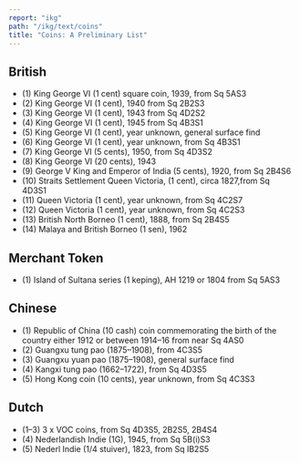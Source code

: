 ```yaml
---
report: "ikg"
path: "/ikg/text/coins"
title: "Coins: A Preliminary List"
---
```



## British

 - (1) King George VI (1 cent) square coin, 1939, from Sq 5AS3
 - (2) King George VI (1 cent), 1940 from Sq 2B2S3
 - (3) King George VI (1 cent), 1943 from Sq 4D2S2
 - (4) King George VI (1 cent), 1945 from Sq 4B3S1
 - (5) King George VI (1 cent), year unknown, general surface find
 - (6) King George VI (1 cent), year unknown, from Sq 4B3S1
 - (7) King George VI (5 cents), 1950, from Sq 4D3S2
 - (8) King George VI (20 cents), 1943
 - (9) George V King and Emperor of India (5 cents), 1920, from Sq 2B4S6
 - (10) Straits Settlement Queen Victoria, (1 cent), circa 1827,from Sq 4D3S1
 - (11) Queen Victoria (1 cent), year unknown, from Sq 4C2S7
 - (12) Queen Victoria (1 cent), year unknown, from Sq 4C2S3
 - (13) British North Borneo (1 cent), 1888, from Sq 2B4S5
 - (14) Malaya and British Borneo (1 sen), 1962

## Merchant Token

 - (1) Island of Sultana series (1 keping), AH 1219 or 1804 from Sq 5AS3

## Chinese

 - (1) Republic of China (10 cash) coin commemorating the birth of the country either 1912 or between 1914–16 from near Sq 4AS0
 - (2) Guangxu tung pao (1875–1908), from 4C3S5
 - (3) Guangxu yuan pao (1875–1908), general surface find
 - (4) Kangxi tung pao (1662–1722), from Sq 4D3S5
 - (5) Hong Kong coin (10 cents), year unknown, from Sq 4C3S3

## Dutch

 - (1–3) 3 x VOC coins, from Sq 4D3S5, 2B2S5, 2B4S4
 - (4) Nederlandish Indie (1G), 1945, from Sq 5B(i)S3
 - (5) Nederl Indie (1/4 stuiver), 1823, from Sq IB2S5

<Figure img="Fig_20_SQ_I_in_progress.jpg" caption="Fig 20. Excavation of Square I in progress as seen from Level 2 of the building" />
<Figure img="Fig_21_stone_marbles.jpg" caption="Fig 21. Stone marbles" />